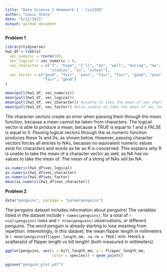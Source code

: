 ```yaml
---
title: "Data Science I Homework 1 - lzs2109"
author: "Louis Sharp"
date: "9/22/2021"
output: github_document
---
```


**Problem 1**

```r
library(tidyverse)
hw1_df = tibble(
  vec_numeric = rnorm(10),
  vec_logical = vec_numeric > 0,
  vec_character = c("I", "hope", "I'll", "do", "well", "during", "my", 
                    "studies", "in", "school"),
  vec_factor = c("good", "fair", "poor", "fair", "fair", "good", "poor", "poor",
                 "fair", "good")
)

mean(pull(hw1_df, vec_numeric))
mean(pull(hw1_df, vec_logical))
mean(pull(hw1_df, vec_character)) #unable to take the mean of vec_character
mean(pull(hw1_df, vec_factor)) #also unable to take the mean of vec_factor
```

The character vectors create an error when passing them through the mean
function, because a mean cannot be taken from characters. The logical vector
is able to produce a mean, because a TRUE is equal to 1 and a FALSE is equal
to 0. Passing logical vectors through the as.numeric function produces these
1s and 0s, as shown below. However, passing character vectors forces all
entries to NAs, because no equivalent numeric values exist for characters and
words as far as R is concerned. This explains why R is unable to take the mean
of a character vector as well, as NA has no values to take the mean of. The mean
of a string of NAs will be NA.

```r
as.numeric(hw1_df$vec_logical)
as.numeric(hw1_df$vec_character)
as.numeric(hw1_df$vec_factor)
mean(as.numeric(hw1_df$vec_character))
```

**Problem 2**

```r
data("penguins", package = "palmerpenguins")
```

The penguins dataset includes information about penguins! The variables listed
in the dataset include `r names(penguins)`, for a total of `r ncol(penguins)`
rows and `r nrow(penguins)` observations, or different penguins. The word 
penguin is already starting to lose meaning from repetition. Interestingly, in
this dataset, the mean flipper length in millimeters 
is `r mean(penguins$flipper_length_mm, na.rm = TRUE)` mm. Here's a scatterplot
of flipper length vs bill length! (both measured in millimeters)

```r
ggplot(penguins, aes(x = bill_length_mm, y = flipper_length_mm, 
                     color = species)) + geom_point()

ggsave("penguin_plot.pdf")
```
